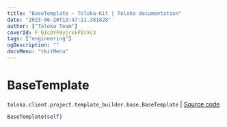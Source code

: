 ```yaml
---
title: "BaseTemplate — Toloka-Kit | Toloka documentation"
date: "2023-06-20T13:47:21.381828"
author: ["Toloka Team"]
coverId: F_bIcOYF9yjrxkPZrXc3
tags: ["engineering"]
ogDescription: ""
docsMenu: "tkitMenu"
---
```


# BaseTemplate

`toloka.client.project.template_builder.base.BaseTemplate` | [Source code](https://github.com/Toloka/toloka-kit/blob/v1.2.0/src/client/project/template_builder/base.py#L117)

```python
BaseTemplate(self)
```